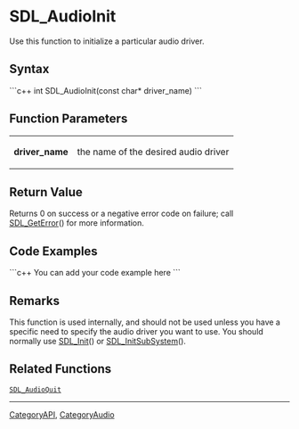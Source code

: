 <!-- pragma section-numbers off -->
<!-- pragma disable-camelcase -->

= SDL_AudioInit =
Use this function to initialize a particular audio driver.


== Syntax ==
```c++
int SDL_AudioInit(const char* driver_name)
```

== Function Parameters ==
{|
|'''driver_name'''
|the name of the desired audio driver
|}

== Return Value ==
Returns 0 on success or a negative error code on failure; call [[SDL_GetError]]() for more information.

== Code Examples ==
```c++
You can add your code example here
```

== Remarks ==
This function is used internally, and should not be used unless you have a specific need to specify the audio driver you want to use.  You should normally use [[SDL_Init]]() or [[SDL_InitSubSystem]]().

== Related Functions ==
 [[SDL_AudioQuit]]

----
[[CategoryAPI]], [[CategoryAudio]]
